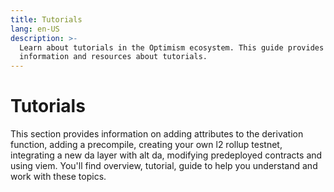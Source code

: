 ```yaml
---
title: Tutorials
lang: en-US
description: >-
  Learn about tutorials in the Optimism ecosystem. This guide provides detailed
  information and resources about tutorials.
---
```



# Tutorials

This section provides information on adding attributes to the derivation function, adding a precompile, creating your own l2 rollup testnet, integrating a new da layer with alt da, modifying predeployed contracts and using viem. You'll find overview, tutorial, guide to help you understand and work with these topics.

<Cards>
  <Card title="Adding attributes to the derivation function" href="/builders/chain-operators/tutorials/adding-derivation-attributes" />

  <Card title="Adding a precompile" href="/builders/chain-operators/tutorials/adding-precompiles" />

  <Card title="Creating your own l2 rollup testnet" href="/builders/chain-operators/tutorials/create-l2-rollup" />

  <Card title="Integrating a new da layer with alt Da" href="/builders/chain-operators/tutorials/integrating-da-layer" />

  <Card title="Modifying predeployed contracts" href="/builders/chain-operators/tutorials/modifying-predeploys" />

  <Card title="Using viem" href="/builders/chain-operators/tutorials/sdk" />
</Cards>
